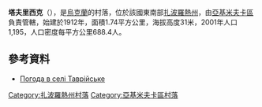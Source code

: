 {{coord|46|34|59|N|34|50|54|E|scale:100000|display=title}}

'''塔夫里西克'''（{{lang-uk|Таврійське}}），是[[烏克蘭|烏克蘭]]的村落，位於該國東南部[[扎波羅熱州|扎波羅熱州]]，由[[亞基米夫卡區|亞基米夫卡區]]負責管轄，始建於1912年，面積1.74平方公里，海拔高度31米，2001年人口1,195，人口密度每平方公里688.4人。

==參考資料==
* [http://weather.in.ua/ua/zaporozhskaja/28154 Погода в селі Таврійське] {{Wayback|url=http://weather.in.ua/ua/zaporozhskaja/28154 |date=20200815025014 }}

[[Category:扎波羅熱州村落|Category:扎波羅熱州村落]]
[[Category:亞基米夫卡區村落|Category:亞基米夫卡區村落]]


{{Zaporizhia-geo-stub}}